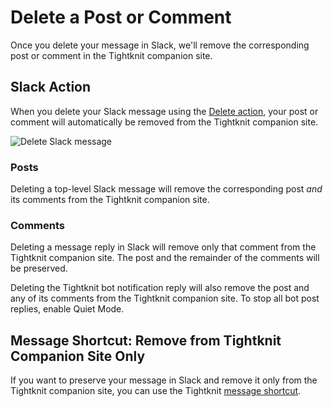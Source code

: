 # Delete a Post or Comment

Once you delete your message in Slack, we'll remove the corresponding post or comment in the Tightknit companion site.

## Slack Action

When you delete your Slack message using the [Delete action](https://slack.com/help/articles/202395258-Edit-or-delete-messages#delete-a-message), your post or comment will
automatically be removed from the Tightknit companion site.

![Delete Slack message](/delete-message.png)

### Posts

Deleting a top-level Slack message will remove the corresponding post _and_ its comments from the Tightknit companion site.

### Comments

Deleting a message reply in Slack will remove only that comment from the Tightknit companion site. The post and the remainder of the comments will be preserved.


<Callout type="info">
  Deleting the Tightknit bot notification reply will also remove the post and
  any of its comments from the Tightknit companion site. To stop all bot post
  replies, enable Quiet Mode.
</Callout>

## Message Shortcut: Remove from Tightknit Companion Site Only

If you want to preserve your message in Slack and remove it only from the Tightknit companion site, you can use the Tightknit [message shortcut](../message-shortcuts).
